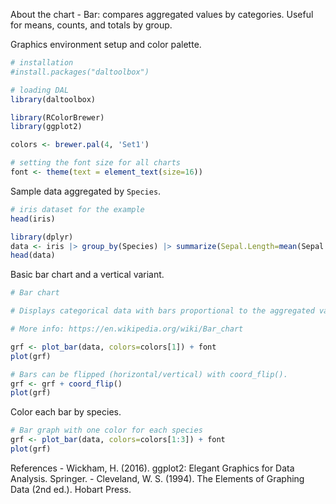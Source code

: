 About the chart
- Bar: compares aggregated values by categories. Useful for means, counts, and totals by group.

Graphics environment setup and color palette.
```r
# installation 
#install.packages("daltoolbox")

# loading DAL
library(daltoolbox) 
```

```r
library(RColorBrewer)
library(ggplot2)

colors <- brewer.pal(4, 'Set1')

# setting the font size for all charts
font <- theme(text = element_text(size=16))
```

Sample data aggregated by `Species`.
```r
# iris dataset for the example
head(iris)
```

```r
library(dplyr)
data <- iris |> group_by(Species) |> summarize(Sepal.Length=mean(Sepal.Length))
head(data)
```

Basic bar chart and a vertical variant.
```r
# Bar chart

# Displays categorical data with bars proportional to the aggregated value (count, mean, etc.).

# More info: https://en.wikipedia.org/wiki/Bar_chart

grf <- plot_bar(data, colors=colors[1]) + font
plot(grf)
```

```r
# Bars can be flipped (horizontal/vertical) with coord_flip().
grf <- grf + coord_flip()
plot(grf)
```

Color each bar by species.
```r
# Bar graph with one color for each species
grf <- plot_bar(data, colors=colors[1:3]) + font
plot(grf)
```

References
- Wickham, H. (2016). ggplot2: Elegant Graphics for Data Analysis. Springer.
- Cleveland, W. S. (1994). The Elements of Graphing Data (2nd ed.). Hobart Press.

